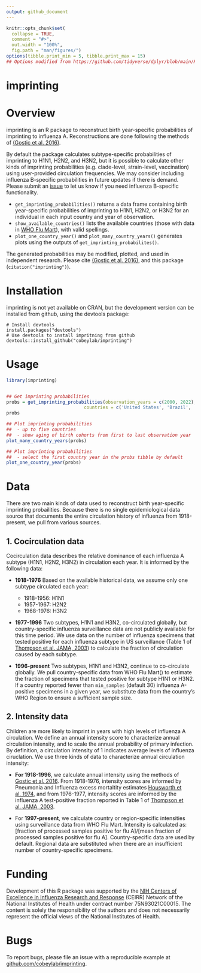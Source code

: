 ```yaml
---
output: github_document
---
```


<!-- README.md is generated from README.Rmd. Please edit that file -->

```r
knitr::opts_chunk$set(
  collapse = TRUE,
  comment = "#>",
  out.width = "100%",
  fig.path = "man/figures/")
options(tibble.print_min = 5, tibble.print_max = 15)
## Options modified from https://github.com/tidyverse/dplyr/blob/main/README.Rmd
```

# imprinting

# Overview

imprinting is an R package to reconstruct birth year-specific probabilities of imprinting to influenza A. Reconstructions are done following the methods of [(Gostic et al. 2016)](https://doi.org/10.1128/mBio.00204-19).

By default the package calculates subtype-specific probabilities of imprinting to H1N1, H2N2, and H3N2, but it is possible to calculate other kinds of imprinting probabilities (e.g. clade-level, strain-level, vaccination) using user-provided circulation frequencies. We may consider including influenza B-specific probabilities in future updates if there is demand. Please submit an [issue](https://github.com/cobeylab/imprinting/issues) to let us know if you need influenza B-specific functionality.

* `get_imprinting_probabilities()` returns a data frame containing birth year-specific probabilities of imprinting to H1N1, H2N2, or H3N2 for an individual in each input country and year of observation.
* `show_available_countries()` lists the available countries (those with data in [WHO Flu Mart](https://apps.who.int/flumart/Default?ReportNo=12)), with valid spellings.
* `plot_one_country_year()` and `plot_many_country_years()` generates plots using the outputs of `get_imprinting_probabilites()`.

The generated probabilities may be modified, plotted, and used in independent research. Please cite [(Gostic et al. 2016)](https://doi.org/10.1128/mBio.00204-19), and this package (`citation("imprinting")`).

# Installation

imprinting is not yet available on CRAN, but the development version can be installed from github, using the devtools package:

```
# Install devtools
install.packages("devtools")
# Use devtools to install impritning from github
devtools::install_github("cobeylab/imprinting") 
```

# Usage
```r
library(imprinting)


## Get imprinting probabilities
probs = get_imprinting_probabilities(observation_years = c(2000, 2022),
                             countries = c('United States', 'Brazil', 'Vietnam', 'Indonesia'))
probs
```

```r
## Plot imprinting probabilities 
##  - up to five countries
##  - show aging of birth cohorts from first to last observation year
plot_many_country_years(probs)
```

```r
## Plot imprinting probabilities
##  - select the first country year in the probs tibble by default
plot_one_country_year(probs)
```


# Data

There are two main kinds of data used to reconstruct birth year-specific imprinting probailities. Because there is no single epidemiological data source that documents the entire circulation history of influenza from 1918-present, we pull from various sources.

## 1. Cocirculation data

Cocirculation data describes the relative dominance of each influenza A subtype (H1N1, H2N2, H3N2) in circulation each year. It is informed by the following data:

* **1918-1976** Based on the available historical data, we assume only one subtype circulated each year:

  * 1918-1956: H1N1
  * 1957-1967: H2N2
  * 1968-1976: H3N2

* **1977-1996** Two subtypes, H1N1 and H3N2, co-circulated globally, but country-specific influenza surveillance data are not publicly available for this time period. We use data on the number of influenza specimens that tested positive for each influenza subtype in US surveillance (Table 1 of [Thompson et al. JAMA, 2003](https://jamanetwork.com/journals/jama/fullarticle/195750)) to calculate the fraction of circulation caused by each subtype. 

* **1996-present** Two subtypes, H1N1 and H3N2, continue to co-circulate globally. We pull country-specific data from WHO Flu Mart() to estimate the fraction of specimens that tested positive for subtype H1N1 or H3N2. If a country reported fewer than `min_samples` (default 30) influenza A-positive specimens in a given year, we substitute data from the country's WHO Region to ensure a sufficient sample size.

## 2. Intensity data

Children are more likely to imprint in years with high levels of influenza A circulation. We define an annual intensity score to characterize annual circulation intensity, and to scale the annual probability of primary infection. By definition, a circulation intensity of 1 indicates average levels of influenza ciruclation. We use three kinds of data to characterize annual circulation intensity:

* **For 1918-1996**, we calculate annual intensity using the methods of [Gostic et al. 2016](https://doi.org/10.1128/mBio.00204-19). From 1918-1976, intensity scores are informed by Pneumonia and Influenza excess mortaltity estimates [Housworth et al. 1974](https://academic.oup.com/aje/article-abstract/100/1/40/226436), and from 1976-1977, intensity scores are informed by the influenza A test-positive fraction reported in Table 1 of [Thompson et al. JAMA, 2003](https://jamanetwork.com/journals/jama/fullarticle/195750).


* For **1997-present**, we calculate country or region-specific intensities using surveillance data from WHO Flu Mart. Intensity is calculated as: [fraction of processed samples positive for flu A]/[mean fraction of processed samples positive for flu A]. Country-specific data are used by default. Regional data are substituted when there are an insufficient number of country-specific specimens.

# Funding

Development of this R package was supported by the [NIH Centers of Excellence in Influenza Research and Response](https://www.ceirr-network.org/) (CEIRR) Network of the National Institutes of Health under contract number 75N93021C00015. The content is solely the responsibility of the authors and does not necessarily represent the official views of the National Institutes of Health.



# Bugs

To report bugs, please file an issue with a reproducible example at [github.com/cobeylab/imprinting](https://github.com/cobeylab/imprinting).
